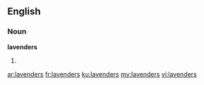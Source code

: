 ==English==

===Noun===
'''lavenders'''

# {{plural of|lavender}}

[[ar:lavenders]]
[[fr:lavenders]]
[[ku:lavenders]]
[[my:lavenders]]
[[vi:lavenders]]